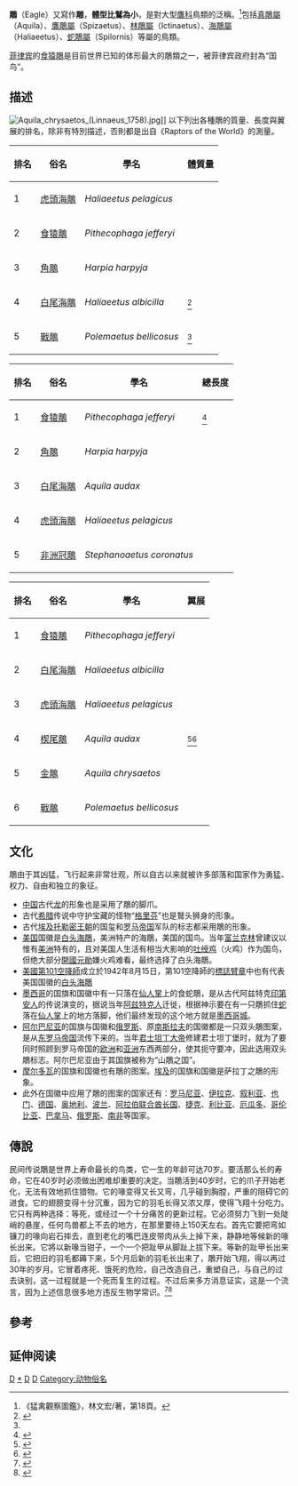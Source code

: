 {{Automatic Taxobox
| name = 鵰
| taxon = Accipitridae
| image  = Águila calva.jpg
| image_caption = [[白頭海鵰|白頭海鵰]]
| subdivision_ranks = [[屬|屬]]
| subdivision = 
* [[真鵰屬|真鵰屬]]（Aquila）
* [[鷹鵰屬|鷹鵰屬]]（Spizaetus）
* [[林鵰屬|林鵰屬]]（Ictinaetus）
* [[海鵰屬|海鵰屬]]（Haliaeetus）
* [[蛇鵰屬|蛇鵰屬]]（Spilornis）
}}

'''鵰'''（Eagle）又寫作'''雕'''，'''體型比鷲為小'''，是對大型[[鷹科|鷹科]]鳥類的泛稱。<ref>《猛禽觀察圖鑑》，林文宏/著，第18頁。</ref>包括[[真鵰屬|真鵰屬]]（Aquila）、[[鷹鵰屬|鷹鵰屬]]（Spizaetus）、[[林鵰屬|林鵰屬]]（Ictinaetus）、[[海鵰屬|海鵰屬]]（Haliaeetus）、[[蛇鵰屬|蛇鵰屬]]（Spilornis）等屬的鳥類。

[[菲律宾|菲律宾]]的[[食猿鵰|食猿鵰]]是目前世界已知的体形最大的鵰類之一，被菲律宾政府封為“国鸟”。

==描述==
[[File:Aquila_chrysaetos_(Linnaeus_1758).jpg|thumb]]]]
以下列出各種鵰的質量、長度與翼展的排名，除非有特別描述，否則都是出自《Raptors of the World》的測量。

{| class="wikitable"
|-
! 排名
! 俗名
! 學名
! 體質量
|-
| 1 || [[虎頭海鵰|虎頭海鵰]] || ''Haliaeetus pelagicus'' || {{convert|6.7|kg|lb}}
|-
| 2 || [[食猿鵰|食猿鵰]] || ''Pithecophaga jefferyi'' || {{convert|6.35|kg|lb|abbr=on}}
|-
| 3 || [[角鵰|角鵰]] || ''Harpia harpyja'' || {{convert|5.95|kg|lb|abbr=on}}
|-
| 4 || [[白尾海鵰|白尾海鵰]] || ''Haliaeetus albicilla'' || {{convert|4.8|kg|lb|abbr=on}}<ref name="HBW">{{cite book|title=[[Handbook_of_the_Birds_of_the_World|Handbook of the Birds of the World]] |last1=del Hoyo |first1=J | last2=Elliot | first2 = A | last3=Sargatal | first3 = J | year=1996 |publisher=[[Lynx_Edicions|Lynx Edicions]] |location=[[Barcelona|Barcelona]] |isbn=84-87334-20-2|volume=3}}</ref>
|-
| 5 || [[戰鵰|戰鵰]] || ''Polemaetus bellicosus'' || {{convert|4.6|kg|lb|abbr=on}}<ref name="HBW"/>
|}

{| class="wikitable"
|-
! 排名
! 俗名
! 學名
! 總長度
|-
| 1 || [[食猿鵰|食猿鵰]] || ''Pithecophaga jefferyi'' || {{convert|100|cm|ftin|0|abbr=on}}<ref name=PhilRaptors>{{cite journal|author1=Gamauf, A.|author2=Preleuthner, M.|author3=Winkler, H.|last-author-amp=yes|year=1998|url=http://sora.unm.edu/sites/default/files/journals/auk/v115n03/p0713-p0726.pdf|title=Philippine Birds of Prey: Interrelations among habitat, morphology and behavior|journal=[[The_Auk|The Auk]]|volume=115|issue=3|pages=713–726|doi=10.2307/4089419|jstor=4089419|access-date=2016-09-11|archive-date=2014-08-23|archive-url=https://web.archive.org/web/20140823062018/http://sora.unm.edu/sites/default/files/journals/auk/v115n03/p0713-p0726.pdf|dead-url=no}}</ref>
|-
| 2 || [[角鵰|角鵰]] || ''Harpia harpyja'' || {{convert|98.5|cm|ftin|0|abbr=on}}
|-
| 3 || [[白尾海鵰|白尾海鵰]] || ''Aquila audax'' || {{convert|95.5|cm|ftin|0|abbr=on}}
|-
| 4 || [[虎頭海鵰|虎頭海鵰]] || ''Haliaeetus pelagicus'' || {{convert|95|cm|ftin|0|abbr=on}}
|-
| 5 || [[非洲冠鵰|非洲冠鵰]] || ''Stephanoaetus coronatus'' || {{convert|87.5|cm|ftin|0|abbr=on}}
|}

{| class="wikitable"
|-
! 排名
! 俗名
! 學名
! 翼展
|-
| 1 || [[食猿鵰|食猿鵰]] || ''Pithecophaga jefferyi'' || {{convert|220|cm|ftin|0|abbr=on}}
|-
| 2 || [[白尾海鵰|白尾海鵰]] || ''Haliaeetus albicilla'' || {{convert|218.5|cm|ftin|0|abbr=on}}

|-
| 3 || [[虎頭海鵰|虎頭海鵰]] || ''Haliaeetus pelagicus'' || {{convert|212.5|cm|ftin|0|abbr=on}}
|-
| 4 || [[楔尾鵰|楔尾鵰]] || ''Aquila audax'' || {{convert|210|cm|ftin|0|abbr=on}}<ref>{{cite journal |url=http://www.birdssa.asn.au/saopdfs/Volume%2011/1932V11P156.pdf |title=The spread and weight of the Wedge-tailed Eagle |journal=South Australian Ornithologist |volume=11 |pages=156–157 |author=Morgan, A.M. |deadurl=yes |archiveurl=https://web.archive.org/web/20130424140132/http://birdssa.asn.au/saopdfs/Volume%2011/1932V11P156.pdf |archivedate=2013-04-24 |access-date=2016-09-11 }}</ref><ref name = "Wood">{{cite book | author = Wood, Gerald |url = | title =The Guinness Book of Animal Facts and Feats| year = 1983 | isbn = 978-0-85112-235-9}}</ref>
|-
| 5 || [[金鵰|金鵰]] || ''Aquila chrysaetos'' || {{convert|207|cm|ftin|0|abbr=on}}
|-
| 6 || [[戰鵰|戰鵰]] || ''Polemaetus bellicosus'' || {{convert|206.5|cm|ftin|0|abbr=on}}
|}

== 文化 ==
鵰由于其凶猛，飞行起来非常壮观，所以自古以来就被许多部落和国家作为勇猛、权力、自由和独立的象征。
*[[中国|中国]]古代[[龙|龙]]的形象也是采用了鵰的脚爪。
*古代[[希腊|希腊]]传说中守护宝藏的怪物“[[獅鷲|格里芬]]”也是鷲头狮身的形象。
*古代[[埃及|埃及]][[托勒密王朝|托勒密王朝]]的国玺和[[罗马帝国|罗马帝国]]军队的标志都采用鵰的形象。
*[[美国|美国]]国徽是[[白头海鵰|白头海鵰]]，美洲特产的海鵰，美国的国鸟。当年[[富兰克林|富兰克林]]曾建议以惟有[[美洲|美洲]]特有的，且对美国人生活有相当大影响的[[吐绶鸡|吐绶鸡]]（火鸡）作为国鸟，但绝大部分[[美國開國元勛|開國元勛]]嫌火鸡难看，最终选择了白头海鵰。
*[[美國|美國]][[第101空降師|第101空降師]]成立於1942年8月15日，第101空降師的[[標誌|標誌]][[臂章|臂章]]中也有代表美国国徽的[[白头海鵰|白头海鵰]]
*[[墨西哥|墨西哥]]的国旗和国徽中有一只落在[[仙人掌|仙人掌]]上的食蛇鵰，是从古代阿兹特克[[印第安人|印第安人]]的传说演变的，据说当年[[阿兹特克人|阿兹特克人]]迁徙，根据神示要在有一只鵰抓住[[蛇|蛇]]落在[[仙人掌|仙人掌]]上的地方落脚，他们最终发现的这个地方就是[[墨西哥城|墨西哥城]]。
*[[阿尔巴尼亚|阿尔巴尼亚]]的国旗与国徽和[[俄罗斯|俄罗斯]]、原[[南斯拉夫|南斯拉夫]]的国徽都是一只双头鵰图案，是从[[东罗马帝国|东罗马帝国]]流传下来的。当年[[君士坦丁大帝|君士坦丁大帝]]修建君士坦丁堡时，就为了要同时照顾到罗马帝国的[[欧洲|欧洲]]和[[亚洲|亚洲]]东西两部分，使其扼守要冲，因此选用双头鵰标志。阿尔巴尼亚由于其国旗被称为“山鵰之国”。
*[[摩尔多瓦|摩尔多瓦]]的国旗和国徽也有鵰的图案。[[埃及|埃及]]的国旗和国徽是萨拉丁之鵰的形象。
*此外在国徽中应用了鵰的图案的国家还有：[[罗马尼亚|罗马尼亚]]、[[伊拉克|伊拉克]]、[[叙利亚|叙利亚]]、[[也门|也门]]、[[德国|德国]]、[[奥地利|奥地利]]、[[波兰|波兰]]、[[阿拉伯联合酋长国|阿拉伯联合酋长国]]、[[捷克|捷克]]、[[利比亚|利比亚]]、[[厄瓜多|厄瓜多]]、[[哥伦比亚|哥伦比亚]]、[[巴拿马|巴拿马]]、[[俄罗斯|俄罗斯]]、[[南非|南非]]等国家。

== 傳說 ==
民间传说鵰是世界上寿命最长的鸟类，它一生的年龄可达70岁。要活那么长的寿命，它在40岁时必须做出困难却重要的决定。当鵰活到40岁时，它的爪子开始老化，无法有效地抓住猎物。它的喙变得又长又弯，几乎碰到胸膛，严重的阻碍它的进食。它的翅膀变得十分沉重，因为它的羽毛长得又浓又厚，使得飞翔十分吃力。它只有两种选择：等死，或经过一个十分痛苦的更新过程。它必须努力飞到一处陡峭的悬崖，任何鸟兽都上不去的地方，在那里要待上150天左右。首先它要把弯如镰刀的喙向岩石摔去，直到老化的嘴巴连皮带肉从头上掉下来，静静地等候新的喙长出来。它將以新喙当钳子，一个一个把趾甲从脚趾上拔下来。等新的趾甲长出来后，它把旧的羽毛都薅下来，5个月后新的羽毛长出来了，鵰开始飞翔，得以再过30年的岁月。它冒着疼死、饿死的危险，自己改造自己，重塑自己，与自己的过去诀别，这一过程就是一个死而复生的过程。不过后来多方消息证实，这是一个流言，因为上述信息很多地方违反生物学常识。<ref>{{Cite web |url=http://www.hoax-slayer.com/rebirth-of-the-eagle-hoax.shtml |title=Rebirth Of The Eagle Hoax |accessdate=2015-12-05 |archive-date=2015-12-12 |archive-url=https://web.archive.org/web/20151212104400/http://www.hoax-slayer.com/rebirth-of-the-eagle-hoax.shtml |dead-url=no }}</ref><ref>{{Cite web |url=http://www.guokr.com/article/4383/ |title=鹰的重生，传说还是流言？ |accessdate=2015-12-05 |archive-date=2015-11-27 |archive-url=https://web.archive.org/web/20151127002912/http://www.guokr.com/article/4383/ |dead-url=no }}</ref>

==參考==
{{reflist}}
{{commons category|Eagles}}{{wikt}}
{{Authority control}}

== 延伸阅读 ==
{{Wikisource further reading}}

[[Category:鷹科|D]]
[[Category:鵰|*]]
[[Category:鵟亞科|D]]
[[Category:墨西哥国家象征|D]]
[[Category:动物俗名|Category:动物俗名]]